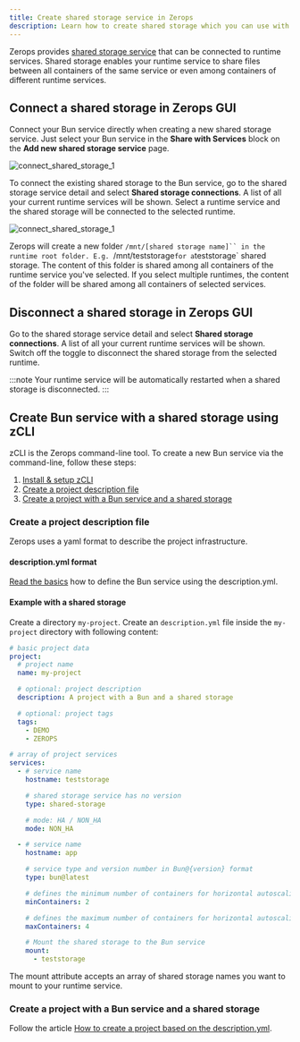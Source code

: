 ```yaml
---
title: Create shared storage service in Zerops
description: Learn how to create shared storage which you can use with your node.js service on Zerops.
---
```


Zerops provides [shared storage service](/shared-storage/overview) that can be connected to runtime services. Shared storage enables your runtime service to share files between all containers of the same service or even among containers of different runtime services.

## Connect a shared storage in Zerops GUI

Connect your Bun service directly when creating a new shared storage service. Just select your Bun service in the **Share with Services** block on the **Add new shared storage service** page.

![connect_shared_storage_1](/img/screenshots/connect_shared_storage_1.png)

To connect the existing shared storage to the Bun service, go to the shared storage service detail and select **Shared storage connections**. A list of all your current runtime services will be shown. Select a runtime service and the shared storage will be connected to the selected runtime.

![connect_shared_storage_1](/img/screenshots/connect_shared_storage_2.png)

Zerops will create a new folder `/mnt/[shared storage name]`` in the runtime root folder. E.g. `/mnt/teststorage`for a`teststorage` shared storage. The content of this folder is shared among all containers of the runtime service you've selected. If you select multiple runtimes, the content of the folder will be shared among all containers of selected services.

## Disconnect a shared storage in Zerops GUI

Go to the shared storage service detail and select **Shared storage connections**. A list of all your current runtime services will be shown. Switch off the toggle to disconnect the shared storage from the selected runtime.

:::note
Your runtime service will be automatically restarted when a shared storage is disconnected.
:::

## Create Bun service with a shared storage using zCLI

zCLI is the Zerops command-line tool. To create a new Bun service via the command-line, follow these steps:

1. [Install & setup zCLI](/references/cli)
2. [Create a project description file](bun/how-to/shared-storage#create-a-project-description-file)
3. [Create a project with a Bun service and a shared storage](bun/how-to/shared-storage#create-a-project-with-a-bun-service-and-a-shared-storage)

### Create a project description file

Zerops uses a yaml format to describe the project infrastructure.

#### description.yml format

[Read the basics](bun/how-to/create#create-a-project-description-file) how to define the Bun service using the description.yml.

#### Example with a shared storage

Create a directory `my-project`. Create an `description.yml` file inside the `my-project` directory with following content:

```yml
# basic project data
project:
  # project name
  name: my-project

  # optional: project description
  description: A project with a Bun and a shared storage

  # optional: project tags
  tags:
    - DEMO
    - ZEROPS

# array of project services
services:
  - # service name
    hostname: teststorage

    # shared storage service has no version
    type: shared-storage

    # mode: HA / NON_HA
    mode: NON_HA

  - # service name
    hostname: app

    # service type and version number in Bun@{version} format
    type: bun@latest

    # defines the minimum number of containers for horizontal autoscaling. Max value = 6.
    minContainers: 2

    # defines the maximum number of containers for horizontal autoscaling. Max value = 6.
    maxContainers: 4

    # Mount the shared storage to the Bun service
    mount:
      - teststorage
```

The mount attribute accepts an array of shared storage names you want to mount to your runtime service.

### Create a project with a Bun service and a shared storage

Follow the article [How to create a project based on the description.yml](bun/how-to/create#create-a-project-based-on-the-descriptionyml).
